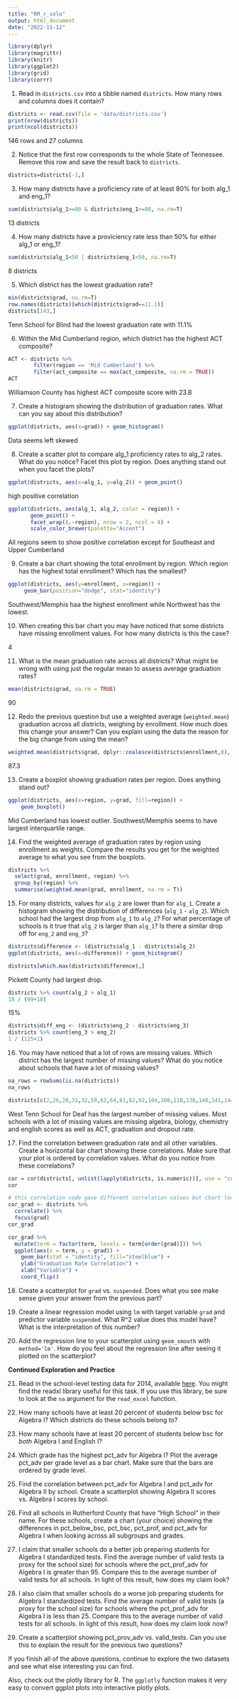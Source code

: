 ```yaml
---
title: "RM_r_solo"
output: html_document
date: "2022-11-12"
---
```


```r
library(dplyr)
library(magrittr)
library(knitr)
library(ggplot2)
library(grid)
library(corrr)
```

1. Read in `districts.csv` into a tibble named `districts`. How many rows and columns does it contain?

```r
districts <- read.csv(file = 'data/districts.csv')
print(nrow(districts))
print(ncol(districts))
```

146 rows and 27 columns

2. Notice that the first row corresponds to the whole State of Tennessee. 
Remove this row and save the result back to `districts`.

```r
districts=districts[-1,]
```

3. How many districts have a proficiency rate of at least 80% for both alg_1 and eng_1?

```r
sum(districts$alg_1>=80 & districts$eng_1>=80, na.rm=T)
```

13 districts

4. How many districts have a proviciency rate less than 50% for either alg_1 or eng_1?

```r
sum(districts$alg_1<50 | districts$eng_1<50, na.rm=T)
```

8 districts

5. Which district has the lowest graduation rate?

```r
min(districts$grad, na.rm=T)
row.names(districts)[which(districts$grad==11.1)]
districts[143,]
```

Tenn School for Blind had the lowest graduation rate with 11.1%

6. Within the Mid Cumberland region, which district has the highest ACT composite?

```r
ACT <- districts %>%
        filter(region == 'Mid Cumberland') %>%
        filter(act_composite == max(act_composite, na.rm = TRUE))
ACT
```

Williamson County has highest ACT composite score with 23.8

7. Create a histogram showing the distribution of graduation rates. What can you say about this distribution?

```r
ggplot(districts, aes(x=grad)) + geom_histogram()
```

Data seems left skewed

8. Create a scatter plot to compare alg_1 proficiency rates to alg_2 rates. What do you notice? Facet this plot by region. Does anything stand out when you facet the plots?

```r
ggplot(districts, aes(x=alg_1, y=alg_2)) + geom_point()
```

high positive correlation

```r
ggplot(districts, aes(alg_1, alg_2, color = region)) +  
       geom_point() +
       facet_wrap((.~region), nrow = 2, ncol = 4) +
       scale_color_brewer(palette="Accent")
```

All regions seem to show positive correlation except for Southeast and Upper Cumberland

9. Create a bar chart showing the total enrollment by region. Which region has the highest total enrollment? Which has the smallest?

```r
ggplot(districts, aes(y=enrollment, x=region)) + 
     geom_bar(position="dodge", stat="identity")
```

Southwest/Memphis haa the highest enrollment while Northwest has the lowest.

10. When creating this bar chart you may have noticed that some districts have missing enrollment values. For how many districts is this the case?

4

11. What is the mean graduation rate across all districts? What might be wrong with using just the regular mean to assess average graduation rates?

```r
mean(districts$grad, na.rm = TRUE)
```

90

12. Redo the previous question but use a weighted average (`weighted.mean`) graduation across all districts, weighing by enrollment. How much does this change your answer? Can you explain using the data the reason for the big change from using the mean?

```r
weighted.mean(districts$grad, dplyr::coalesce(districts$enrollment,0), na.rm=T)
```

87.3

13. Create a boxplot showing graduation rates per region. Does anything stand out?

```r
ggplot(districts, aes(x=region, y=grad, fill=region)) +
    geom_boxplot()
```

Mid Cumberland has lowest outlier. Southwest/Memphis seems to have largest interquartile range.

14. Find the weighted average of graduation rates by region using enrollment as weights. Compare the results you get for the weighted average to what you see from the boxplots.

```r
districts %>%
  select(grad, enrollment, region) %>% 
  group_by(region) %>% 
  summarise(weighted.mean(grad, enrollment, na.rm = T))
```


15. For many districts, values for `alg_2` are lower than for `alg_1`. Create a histogram showing the distribution of differences (`alg_1` - `alg_2`). Which school had the largest drop from `alg_1` to `alg_2`? For what percentage of schools is it true that `alg_2` is larger than `alg_1`? Is there a similar drop off for `eng_2` and `eng_3`?

```r
districts$difference <- (districts$alg_1 - districts$alg_2)
ggplot(districts, aes(x=difference)) + geom_histogram()
```

```r
districts[which.max(districts$difference),]
```
Pickett County had largest drop.

```r
districts %>% count(alg_2 > alg_1) 
18 / (99+18)
```
15%

```r
districts$diff_eng <- (districts$eng_2 - districts$eng_3)
districts %>% count(eng_3 > eng_2)
1 / (125+1)
```


16. You may have noticed that a lot of rows are missing values. Which district has the largest number of missing values? What do you notice about schools that have a lot of missing values?

```r
na_rows = rowSums(is.na(districts))
na_rows
```
```r
districts[c(2,26,28,31,32,59,62,64,81,82,92,104,108,118,138,140,141,144),]
```
West Tenn School for Deaf has the largest number of missing values. Most schools with a lot of missing values are missing algebra, biology, chemistry and english scores as well as ACT, graduation and dropout rate.

17. Find the correlation between graduation rate and all other variables. Create a horizontal bar chart showing these correlations. Make sure that your plot is ordered by correlation values. What do you notice from these correlations?

```r
cor = cor(districts[, unlist(lapply(districts, is.numeric))], use = "complete.obs")
cor
```
```r
# this correlation code gave different correlation values but chart looks cool
cor_grad <- districts %>% 
  correlate() %>% 
  focus(grad)
cor_grad

cor_grad %>% 
  mutate(term = factor(term, levels = term[order(grad)])) %>%
  ggplot(aes(x = term, y = grad)) +
    geom_bar(stat = "identity", fill="steelblue") +
    ylab("Graduation Rate Correlation") +
    xlab("Variable") +
    coord_flip()
```
18. Create a scatterplot for `grad` vs. `suspended`. Does what you see make sense given your answer from the previous part?

19. Create a linear regression model using `lm` with target variable `grad` and predictor variable `suspended`. What R^2 value does this model have? What is the interpretation of this number?

20. Add the regression line to your scatterplot using `geom_smooth` with `method='lm'`. How do you feel about the regression line after seeing it plotted on the scatterplot?

**Continued Exploration and Practice**

21. Read in the school-level testing data for 2014, available [here](https://www.tn.gov/content/dam/tn/education/data/data_2014_school_base.xlsx). You might find the readxl library useful for this task. If you use this library, be sure to look at the `na` argument for the `read_excel` function.

22. How many schools have at least 20 percent of students below bsc for Algebra I? Which districts do these schools belong to?

23. How many schools have at least 20 percent of students below bsc for _both_ Algebra I and English I?

24. Which grade has the highest pct_adv for Algebra I? Plot the average pct_adv per grade level as a bar chart. Make sure that the bars are ordered by grade level.

25. Find the correlation between pct_adv for Algebra I and pct_adv for Algebra II by school. Create a scatterplot showing Algebra II scores vs. Algebra I scores by school.

26. Find all schools in Rutherford County that have "High School" in their name. For these schools, create a chart (your choice) showing the differences in pct_below_bsc, pct_bsc, pct_prof, and pct_adv for Algebra I when looking across all subgroups and grades.

27. I claim that smaller schools do a better job preparing students for Algebra I standardized tests. Find the average number of valid tests (a proxy for the school size) for schools where the pct_prof_adv for Algebra I is greater than 95. Compare this to the average number of valid tests for all schools. In light of this result, how does my claim look?

28. I also claim that smaller schools do a worse job preparing students for Algebra I standardized tests. Find the average number of valid tests (a proxy for the school size) for schools where the pct_prof_adv for Algebra I is less than 25. Compare this to the average number of valid tests for all schools. In light of this result, how does my claim look now?

29. Create a scatterplot showing pct_prov_adv vs. valid_tests. Can you use this to explain the result for the previous two questions?

If you finish all of the above questions, continue to explore the two datasets and see what else interesting you can find.

Also, check out the plotly library for R. The `ggplotly` function makes it very easy to convert ggplot plots into interactive plotly plots.
